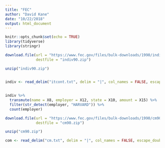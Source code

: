 ```yaml
---
title: "FEC"
author: "David Kane"
date: "10/22/2018"
output: html_document
---
```


```r
knitr::opts_chunk$set(echo = TRUE)
library(tidyverse)
library(stringr)
```

```r
download.file(url = "https://www.fec.gov/files/bulk-downloads/1990/indiv90.zip",
              destfile = "indiv90.zip")

unzip("indiv90.zip")


indiv <- read_delim("itcont.txt", delim = "|", col_names = FALSE, escape_double = FALSE)
  
  
indiv %>% 
  transmute(name = X8, employer = X12, state = X10, amount = X15) %>% 
  filter(str_detect(employer, "HARVARD")) %>% 
  count(employer)
```


```r
download.file(url = "https://www.fec.gov/files/bulk-downloads/1990/cm90.zip",
              destfile = "cm90.zip")

unzip("cm90.zip")

com <- read_delim("cm.txt", delim = "|", col_names = FALSE, escape_double = FALSE)
```

